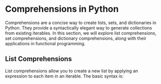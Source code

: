 # Comprehensions in Python

Comprehensions are a concise way to create lists, sets, and dictionaries in Python. They provide a syntactically elegant way to generate collections from existing iterables. In this section, we will explore list comprehensions, set comprehensions, and dictionary comprehensions, along with their applications in functional programming.

## List Comprehensions

List comprehensions allow you to create a new list by applying an expression to each item in an iterable. The basic syntax is: